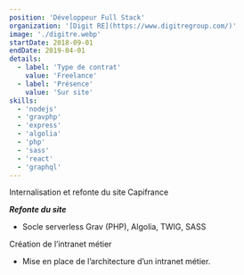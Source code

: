 ```yaml
---
position: 'Développeur Full Stack'
organization: '[Digit RE](https://www.digitregroup.com/)'
image: './digitre.webp'
startDate: 2018-09-01
endDate: 2019-04-01
details:
  - label: 'Type de contrat'
    value: 'Freelance'
  - label: 'Présence'
    value: 'Sur site'
skills:
  - 'nodejs'
  - 'gravphp'
  - 'express'
  - 'algolia'
  - 'php'
  - 'sass'
  - 'react'
  - 'graphql'
---
```


Internalisation et refonte du site Capifrance

**_Refonte du site_**

- Socle serverless Grav (PHP), Algolia, TWIG, SASS

Création de l’intranet métier

- Mise en place de l’architecture d’un intranet métier.
